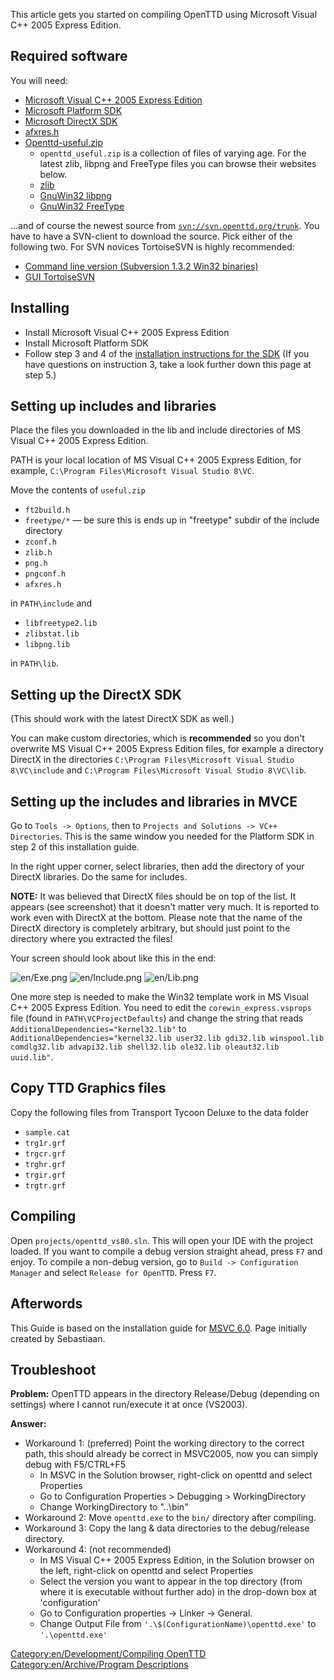 This article gets you started on compiling OpenTTD using Microsoft Visual C++ 2005 Express Edition.

==Required software==

You will need:

<!--* [http://msdn.microsoft.com/vstudio/express/visualC/default.aspx MVCE 2005] (From Microsoft, free)
* [http://www.microsoft.com/downloads/details.aspx?FamilyId=A55B6B43-E24F-4EA3-A93E-40C0EC4F68E5&displaylang=en Microsoft Platform SDK]
* [http://sourceforge.net/project/showfiles.php?group_id=103924&package_id=114307 Openttd-useful.zip]
* [http://www.microsoft.com/downloads/details.aspx?FamilyID=86cf7fa2-e953-475c-abde-f016e4f7b61a&DisplayLang=en DirectX 8.1 SDK]
* [http://www-d0.fnal.gov/d0dist/dist/packages/d0ve/devel/windows/AFXRES.H afxres.h]-->

* [http://msdn.microsoft.com/vstudio/express/visualc/download/ Microsoft Visual C++ 2005 Express Edition]
* [http://www.microsoft.com/downloads/details.aspx?familyid=0BAF2B35-C656-4969-ACE8-E4C0C0716ADB&displaylang=en Microsoft Platform SDK]
* [http://www.microsoft.com/downloads/details.aspx?FamilyId=05DA7623-F2F9-4F57-91AA-6DB27FB8305F&displaylang=en Microsoft DirectX SDK]
* [http://www-d0.fnal.gov/d0dist/dist/packages/d0ve/devel/windows/AFXRES.H afxres.h]
* [http://sourceforge.net/project/showfiles.php?group_id=103924&package_id=114307 Openttd-useful.zip]
** <code>openttd_useful.zip</code> is a collection of files of varying age. For the latest zlib, libpng and FreeType files you can browse their websites below.
** [http://www.zlib.net/ zlib]
** [http://sourceforge.net/project/showfiles.php?group_id=23617&package_id=16183 GnuWin32 libpng]
** [http://gnuwin32.sourceforge.net/downlinks/freetype.php GnuWin32 FreeType]

...and of course the newest source from <code>svn://svn.openttd.org/trunk</code>. You have to have a SVN-client to download the source. Pick either of the following two. For SVN novices TortoiseSVN is highly recommended:

* [http://subversion.tigris.org/servlets/ProjectDocumentList?folderID=91 Command line version (Subversion 1.3.2 Win32 binaries)]
* [http://tortoisesvn.tigris.org/download.html GUI TortoiseSVN]

==Installing==

* Install Microsoft Visual C++ 2005 Express Edition
* Install Microsoft Platform SDK
* Follow step 3 and 4 of the [http://msdn.microsoft.com/vstudio/express/visualc/usingpsdk/ installation instructions for the SDK] (If you have questions on instruction 3, take a look further down this page at step 5.)

==Setting up includes and libraries==

Place the files you downloaded in the lib and include directories of MS Visual C++ 2005 Express Edition. 

PATH is your local location of MS Visual C++ 2005 Express Edition, for example, <code>C:\Program Files\Microsoft Visual Studio 8\VC</code>.

Move the contents of <code>useful.zip</code>

* <code>ft2build.h</code>
* <code>freetype/*</code> &mdash; be sure this is ends up in "freetype" subdir of the include directory
* <code>zconf.h</code>
* <code>zlib.h</code>
* <code>png.h</code>
* <code>pngconf.h</code>
* <code>afxres.h</code>

in <code>PATH\include</code> and

* <code>libfreetype2.lib</code>
* <code>zlibstat.lib</code>
* <code>libpng.lib</code>

in <code>PATH\lib</code>.

==Setting up the DirectX SDK==

(This should work with the latest DirectX SDK as well.)

You can make custom directories, which is '''recommended''' so you don't overwrite MS Visual C++ 2005 Express Edition files, for example a directory DirectX in the directories <code>C:\Program Files\Microsoft Visual Studio 8\VC\include</code> and <code>C:\Program Files\Microsoft Visual Studio 8\VC\lib</code>.

==Setting up the includes and libraries in MVCE==

Go to <code>Tools -> Options</code>, then to <code>Projects and Solutions -> VC++ Directories</code>. This is the same window you needed for the Platform SDK in step 2 of this installation guide.

In the right upper corner, select libraries, then add the directory of your DirectX libraries. Do the same for includes.

'''NOTE:''' It was believed that DirectX files should be on top of the list. It appears (see screenshot) that it doesn't matter very much. It is reported to work even with DirectX at the bottom. Please note that the name of the DirectX directory is completely arbitrary, but should just point to the directory where you extracted the files!

Your screen should look about like this in the end:

[[File:en/Exe.png]]
[[File:en/Include.png]]
[[File:en/Lib.png]]

One more step is needed to make the Win32 template work in MS Visual C++ 2005 Express Edition. You need to edit the <code>corewin_express.vsprops</code> file (found in <code>PATH\VCProjectDefaults</code>) and change the string that reads <code>AdditionalDependencies="kernel32.lib"</code> to <code>AdditionalDependencies="kernel32.lib user32.lib gdi32.lib winspool.lib comdlg32.lib advapi32.lib shell32.lib ole32.lib oleaut32.lib uuid.lib"</code>.

==Copy TTD Graphics files==

Copy the following files from Transport Tycoon Deluxe to the data folder

* <code>sample.cat</code>
* <code>trg1r.grf</code>
* <code>trgcr.grf</code>
* <code>trghr.grf</code>
* <code>trgir.grf</code>
* <code>trgtr.grf</code>

==Compiling==

Open <code>projects/openttd_vs80.sln</code>. This will open your IDE with the project loaded. If you want to compile a debug version straight ahead, press <code>F7</code> and enjoy. To compile a non-debug version, go to <code>Build -> Configuration Manager</code> and select <code>Release for OpenTTD</code>. Press <code>F7</code>.

==Afterwords==

This Guide is based on the installation guide for [[en/MSVC6|MSVC 6.0]]. Page initially created by Sebastiaan.

==Troubleshoot==

'''Problem:''' OpenTTD appears in the directory Release/Debug (depending on settings) where I cannot run/execute it at once (VS2003).

'''Answer:''' 

* Workaround 1: (preferred) Point the working directory to the correct path, this should already be correct in MSVC2005, now you can simply debug with F5/CTRL+F5
** In MSVC in the Solution browser, right-click on openttd and select Properties
** Go to Configuration Properties > Debugging > WorkingDirectory
** Change WorkingDirectory to "..\bin"
* Workaround 2: Move <code>openttd.exe</code> to the <code>bin/</code> directory after compiling.
* Workaround 3: Copy the lang & data directories to the debug/release directory.
* Workaround 4: (not recommended)
** In MS Visual C++ 2005 Express Edition, in the Solution browser on the left, right-click on openttd and select Properties
** Select the version you want to appear in the top directory (from where it is executable without further ado) in the drop-down box at 'configuration'
** Go to Configuration properties -> Linker -> General.
** Change Output File from <code>'.\$(ConfigurationName)\openttd.exe'</code> to <code>'.\openttd.exe'</code>

[[Category:en/Development/Compiling OpenTTD]]
[[Category:en/Archive/Program Descriptions]]